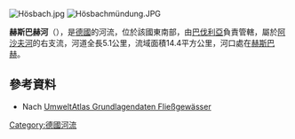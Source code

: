 {{Coord|49|59|59.80|N|9|12|5.97|E|display=title}}
[[Image:Hösbach.jpg|right]]
[[Image:Hösbachmündung.JPG|right]]

'''赫斯巴赫河'''（{{lang-de|Hösbach}}），是[[德國|德國]]的河流，位於該國東南部，由[[巴伐利亞|巴伐利亞]]負責管轄，屬於[[阿沙夫河|阿沙夫河]]的右支流，河道全長5.1公里，流域面積14.4平方公里，河口處在[[赫斯巴赫|赫斯巴赫]]。

==參考資料==
* Nach [http://www.umweltatlas.bayern.de/mapapps/resources/apps/lfu_fgn_ftz/index.html?lang=de&stateId=bc79ed49-f062-431b-b9ed-49f062831b5a UmweltAtlas Grundlagendaten Fließgewässer] {{Wayback|url=http://www.umweltatlas.bayern.de/mapapps/resources/apps/lfu_fgn_ftz/index.html?lang=de&stateId=bc79ed49-f062-431b-b9ed-49f062831b5a |date=20170322203623 }}

{{Germany-geo-stub}}
[[Category:德國河流|Category:德國河流]]